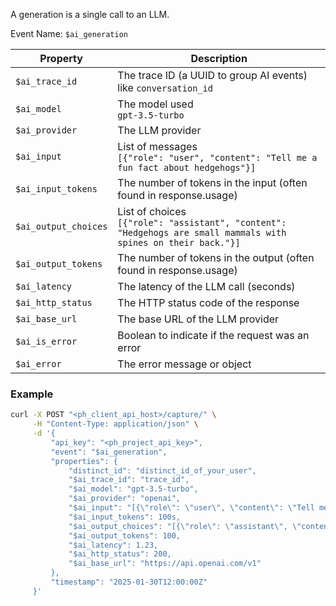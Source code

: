 A generation is a single call to an LLM.

Event Name: `$ai_generation`  

| Property | Description |
|----------|-------------|
| `$ai_trace_id` | The trace ID (a UUID to group AI events) like `conversation_id` |
| `$ai_model` | The model used <br/>`gpt-3.5-turbo` |
| `$ai_provider` | The LLM provider |
| `$ai_input` | List of messages <br/>`[{"role": "user", "content": "Tell me a fun fact about hedgehogs"}]` |
| `$ai_input_tokens` | The number of tokens in the input (often found in response.usage) |
| `$ai_output_choices` | List of choices <br/>`[{"role": "assistant", "content": "Hedgehogs are small mammals with spines on their back."}]` |
| `$ai_output_tokens` | The number of tokens in the output (often found in response.usage) |
| `$ai_latency` | The latency of the LLM call (seconds) |
| `$ai_http_status` | The HTTP status code of the response |
| `$ai_base_url` | The base URL of the LLM provider |
| `$ai_is_error` | Boolean to indicate if the request was an error |
| `$ai_error` | The error message or object | 

### Example
```bash
curl -X POST "<ph_client_api_host>/capture/" \
     -H "Content-Type: application/json" \
     -d '{
         "api_key": "<ph_project_api_key>",
         "event": "$ai_generation",
         "properties": {
             "distinct_id": "distinct_id_of_your_user",
             "$ai_trace_id": "trace_id",
             "$ai_model": "gpt-3.5-turbo",
             "$ai_provider": "openai",
             "$ai_input": "[{\"role\": \"user\", \"content\": \"Tell me a fun fact about hedgehogs\"}]",
             "$ai_input_tokens": 100s,
             "$ai_output_choices": "[{\"role\": \"assistant\", \"content\": \"Hedgehogs are small mammals with spines on their back.\"}]",
             "$ai_output_tokens": 100,
             "$ai_latency": 1.23,
             "$ai_http_status": 200,
             "$ai_base_url": "https://api.openai.com/v1"
         },
         "timestamp": "2025-01-30T12:00:00Z"
     }'

```